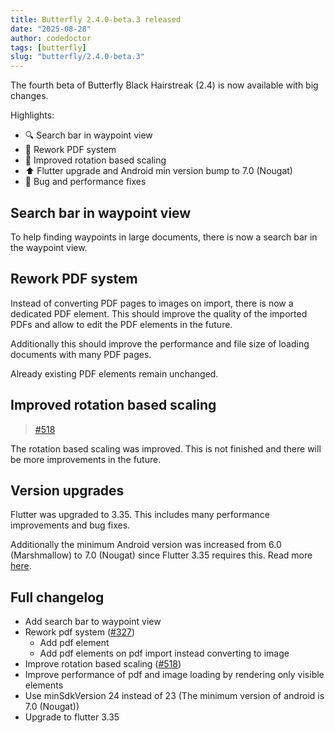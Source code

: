 ```yaml
---
title: Butterfly 2.4.0-beta.3 released
date: "2025-08-28"
author: codedoctor
tags: [butterfly]
slug: "butterfly/2.4.0-beta.3"
---
```


The fourth beta of Butterfly Black Hairstreak (2.4) is now available with big changes.

Highlights:

- 🔍 Search bar in waypoint view
- 📄 Rework PDF system
- 🔄 Improved rotation based scaling
- ⬆️ Flutter upgrade and Android min version bump to 7.0 (Nougat)
- 🐞 Bug and performance fixes

## Search bar in waypoint view

To help finding waypoints in large documents, there is now a search bar in the waypoint view.

## Rework PDF system

Instead of converting PDF pages to images on import, there is now a dedicated PDF element. This should improve the quality of the imported PDFs and allow to edit the PDF elements in the future.

Additionally this should improve the performance and file size of loading documents with many PDF pages.

Already existing PDF elements remain unchanged.

## Improved rotation based scaling

> [#518](https://github.com/LinwoodDev/Butterfly/issues/518)

The rotation based scaling was improved. This is not finished and there will be more improvements in the future.

## Version upgrades

Flutter was upgraded to 3.35. This includes many performance improvements and bug fixes.

Additionally the minimum Android version was increased from 6.0 (Marshmallow) to 7.0 (Nougat) since Flutter 3.35 requires this.
Read more [here](https://github.com/LinwoodDev/Butterfly/discussions/887).

## Full changelog

* Add search bar to waypoint view
* Rework pdf system ([#327](https://github.com/LinwoodDev/Butterfly/issues/327))
  * Add pdf element
  * Add pdf elements on pdf import instead converting to image
* Improve rotation based scaling ([#518](https://github.com/LinwoodDev/Butterfly/issues/518))
* Improve performance of pdf and image loading by rendering only visible elements
* Use minSdkVersion 24 instead of 23 (The minimum version of android is 7.0 (Nougat))
* Upgrade to flutter 3.35
